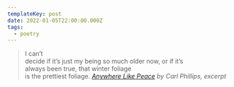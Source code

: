 ```yaml
---
templateKey: post
date: 2022-01-05T22:00:00.000Z
tags:
  - poetry
---
```

> I can’t<br/>
> decide if it’s just my being so much older now, or if it’s<br/>
> always been true, that winter foliage<br/>
> is the prettiest foliage.
> <cite><i>[Anywhere Like Peace](https://poems.com/poem/anywhere-like-peace/)</i> by Carl Phillips, excerpt</cite>

